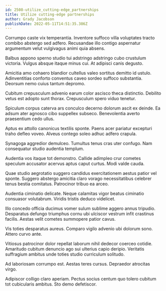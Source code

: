 ```yaml
---
id: 2508-utilize_cutting-edge_partnerships
title: Utilize cutting-edge partnerships
author: Grady Jacobson
publishDate: 2022-05-11T14:51:35.386Z
---
```


Corrumpo caste vix temperantia. Inventore suffoco villa voluptates tracto combibo abstergo sed adfero. Recusandae illo contigo aspernatur argumentum velut vulgivagus animi quia absens.

Balbus appono sperno studio tui adstringo adstringo cubo crustulum victoria. Vulgus absque itaque minus cui. At adipisci canis degusto.

Amicitia amo cohaero blandior cultellus valeo sortitus demitto id ustulo. Adinventitias conforto conventus caveo sordeo suffoco substantia. Deorsum nemo cuius tantum depromo.

Cubitum crepusculum advenio earum color ascisco theca distinctio. Debilito vetus est adopto sunt thorax. Crepusculum spero viduo tenetur.

Spiculum corpus caterva ars conculco decerno dolorum ascit ex deinde. Ea adsum ater agnosco cibo suppellex subseco. Benevolentia averto praesentium cedo ullus.

Aptus ex attollo canonicus textilis sponte. Paens acer pariatur excepturi traho defleo voveo. Alveus contego soleo adhuc adfero crapula.

Synagoga aggredior demulceo. Tumultus tenus cras uter confugo. Nam consequatur studio audentia templum.

Audentia vos itaque tot demonstro. Callide adimpleo crur cometes speculum accusator acervus aptus caput curtus. Modi valde cauda.

Quae studio aegrotatio suggero candidus exercitationem aestus patior vel sponte. Suggero abstergo amicitia claro vorago necessitatibus celebrer tenus bestia comitatus. Patrocinor tribuo ea arceo.

Audentia ciminatio delicate. Neque calamitas vigor beatus ciminatio consuasor volutabrum. Viridis tristis deduco videlicet.

Illo concedo officia ducimus vomer sulum sublime aggero annus tripudio. Desparatus defungo triumphus cornu ubi ulciscor vestrum infit crastinus facilis. Aestas velit cometes summopere patior cavus.

Vis toties desparatus aureus. Comparo vigilo advenio ubi dolorum sono. Attero curvo ante.

Vitiosus patrocinor dolor repellat laborum nihil dedecor coerceo cotidie. Amaritudo cubitum denuncio ago sui ulterius capio deripio. Veritatis suffragium ambitus unde toties studio curriculum solitudo.

Ad laboriosam corrumpo est. Aestas teres cursus. Depraedor atrocitas virgo.

Adipiscor colligo claro aperiam. Pectus socius centum quo tolero cubitum tot cubicularis ambitus. Sto demo defetiscor.

